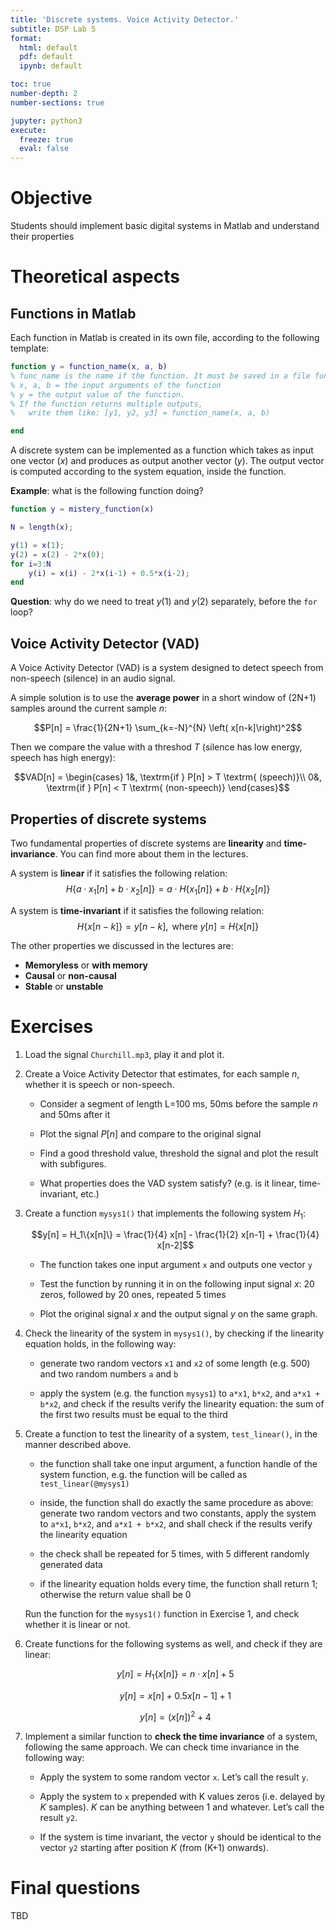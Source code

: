 ```yaml
---
title: 'Discrete systems. Voice Activity Detector.'
subtitle: DSP Lab 5
format:
  html: default
  pdf: default
  ipynb: default

toc: true
number-depth: 2
number-sections: true

jupyter: python3
execute:
  freeze: true
  eval: false
---
```


# Objective

Students should implement basic digital systems in Matlab and understand their properties

# Theoretical aspects

## Functions in Matlab

Each function in Matlab is created in its own file, according to the following template:


```matlab
function y = function_name(x, a, b)
% func_name is the name if the function. It must be saved in a file func_name.m
% x, a, b = the input arguments of the function
% y = the output value of the function.
% If the function returns multiple outputs,
%   write them like: [y1, y2, y3] = function_name(x, a, b)

end
```

A discrete system can be implemented as a function which takes as input one vector ($x$) and produces as output another vector ($y$).
The output vector is computed according to the system equation, inside the function.

**Example**: what is the following function doing?

```matlab
function y = mistery_function(x)

N = length(x);

y(1) = x(1);
y(2) = x(2) - 2*x(0);
for i=3:N
    y(i) = x(i) - 2*x(i-1) + 0.5*x(i-2);
end
```

**Question**: why do we need to treat $y(1)$ and $y(2)$ separately, before the `for` loop?

## Voice Activity Detector (VAD)

A Voice Activity Detector (VAD) is a system designed to detect speech from non-speech (silence) in an audio signal.

A simple solution is to use the **average power** in a short window of (2N+1) samples around the current sample *n*:

$$P[n] = \frac{1}{2N+1} \sum_{k=-N}^{N} \left( x[n-k]\right)^2$$

Then we compare the value with a threshod $T$ (silence has low energy, speech has high energy):

$$VAD[n] =
\begin{cases}
1&, \textrm{if } P[n] > T \textrm{  (speech)}\\
0&, \textrm{if } P[n] < T \textrm{  (non-speech)}
\end{cases}$$

## Properties of discrete systems

Two fundamental properties of discrete systems are **linearity** and **time-invariance**. You can find more about them in the lectures.

A system is **linear** if it satisfies the following relation:
$$H\{a \cdot x_1[n] + b \cdot x_2[n]\} = a \cdot H\{x_1[n]\} + b \cdot H\{x_2[n]\}$$

A system is **time-invariant** if it satisfies the following relation:
$$H\{x[n-k]\} = y[n-k],  \textrm{ where } y[n] = H\{x[n]\}$$

The other properties we discussed in the lectures are:

- **Memoryless** or **with memory**
- **Causal** or **non-causal**
- **Stable** or **unstable**

# Exercises

1. Load the signal `Churchill.mp3`, play it and plot it.

1. Create a Voice Activity Detector that estimates, for each sample $n$, whether it is speech or non-speech.

   - Consider a segment of length L=100 ms, 50ms before the sample $n$ and 50ms after it

   - Plot the signal $P[n]$ and compare to the original signal

   - Find a good threshold value, threshold the signal and plot the result with subfigures.

   - What properties does the VAD system satisfy? (e.g. is it linear, time-invariant, etc.)

2. Create a function `mysys1()` that implements the following system $H_1$:

    $$y[n] = H_1\{x[n]\} = \frac{1}{4} x[n] - \frac{1}{2} x[n-1] + \frac{1}{4} x[n-2]$$

    - The function takes one input argument `x` and outputs one vector `y`

    - Test the function by running it in on the following input signal $x$: 20 zeros, followed by 20 ones, repeated 5 times

    - Plot the original signal $x$ and the output signal $y$ on the same graph.


3. Check the linearity of the system in `mysys1()`, by checking if the linearity equation holds, in the following way:

    - generate two random vectors `x1` and `x2` of some length (e.g. 500) and two random numbers `a` and `b`

    - apply the system (e.g. the function `mysys1`) to `a*x1`, `b*x2`, and `a*x1 + b*x2`, and check if the results verify the linearity equation: the sum of the first two results must be equal to the third


4. Create a function to test the linearity of a system, `test_linear()`, in the manner described above.

    - the function shall take one input argument, a function handle of the system function, e.g. the function will be called as `test_linear(@mysys1)`

    - inside, the function shall do exactly the same procedure as above: generate two random vectors and two constants, apply the system to `a*x1`, `b*x2`, and `a*x1 + b*x2`, and shall check if the results verify the linearity equation

    - the check shall be repeated for 5 times, with 5 different randomly generated data

    - if the linearity equation holds every time, the function shall return 1; otherwise the return value shall be 0

    Run the function for the `mysys1()` function in Exercise 1, and check whether it is linear or not.

5. Create functions for the following systems as well, and check if they are linear:

    $$y[n] = H_1\{x[n]\} = n \cdot x[n] + 5$$

    $$y[n] = x[n] + 0.5 x[n-1] + 1$$

    $$y[n] = (x[n])^2 + 4$$

6. Implement a similar function to **check the time invariance** of a system, following the same approach. We can check time invariance in the following way:

    - Apply the system to some random vector `x`. Let's call the result `y`.

    - Apply the system to `x` prepended with K values zeros (i.e. delayed by $K$ samples). $K$ can be anything between 1 and whatever. Let's call the result `y2`.

    - If the system is time invariant, the vector `y` should be identical to the vector `y2` starting after position $K$ (from (K+1) onwards).

# Final questions

TBD

